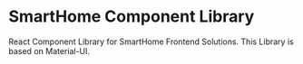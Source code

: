 
<Meta title="Introduction" />

# SmartHome Component Library

React Component Library for SmartHome Frontend Solutions.
This Library is based on Material-UI.